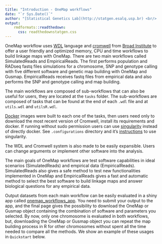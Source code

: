 ```yaml
---
title: "Introduction - OneMap workflows"
date: "`r Sys.Date()`"
author: "[Statistical Genetics Lab](http://statgen.esalq.usp.br) <br/> Department of Genetics <br/> Luiz de Queiroz College of Agriculture <br/> University of São Paulo"
output:
    rmdformats::readthedown:
      css: readthedownstatgen.css
---
```


OneMap workflow uses [WDL](https://github.com/openwdl/wdl/blob/master/versions/1.0/SPEC.md) language and [cromwell](https://github.com/broadinstitute/cromwell) from [Broad Institute](https://github.com/broadinstitute) to offer a user friendly and optimized memory, CPU and time workflows to build linkage maps with OneMap. There are two main workflows called SimulatedReads and EmpiricalReads. The first performs population and RADseq fastq files simulations for a chromosome, SNP and genotype calling with five different software and genetic map building with OneMap and Gusmap. EmpiricalReads receives fastq files from empirical data and also performs the SNP and genotype calling and map building. 	 
 
 The main workflows are composed of sub-workflows that can also be useful for users, they are located at the `tasks` folder. The sub-workflows are composed of tasks that can be found at the end of each `.wdl` file and at `utils.wdl` and `utilsR.wdl`. 	 
 
 [Docker](https://hub.docker.com/) images were built to each one of the tasks, then users need only to download the most recent version of Cromwell, install its requirements and docker. If running without sudo permission users can use [singularity](https://singularity.lbl.gov/docs-docker) instead of directly docker. See `.configurations` directory and it's [instructions]() to use singularity. 	 
  
 The WDL and Cromwell system is also made to be easily expansible. Users can change arguments or implement other software into the analysis. 	 
  
 The main goals of OneMap workflows are test software capabilities in ideal scenarios (SimulatedReads) and empirical data (EmpiricalReads). SimulatedReads also gives a safe method to test new functionalities implemented in OneMap and EmpiricalReads gives a fast and automatic method to select the best software to build linkage maps and answer biological questions for any empirical data.

Output datasets from each main workflow can be easily evaluated in a shiny app called [onemap_workflows_app](). You need to submit your output to the app, and the final page gives the possibility to download the OneMap or Gusmap object containing the combination of software and parameters you selected. By now, only one chromosome is evaluated in both workflows, but, downloading the OneMap or Gusmap object you can repeat the map building process in R for other chromosomes without spent all the time needed to compare all the methods. We show an example of these usages in `Quickstart` below.




